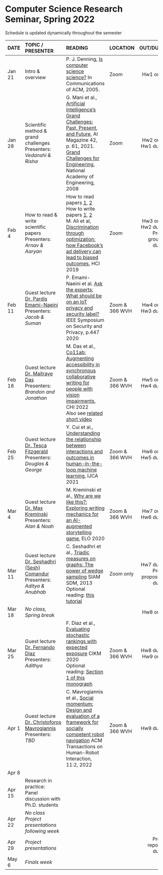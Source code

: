 <h1> Computer Science Research Seminar, Spring 2022 </h1>
Schedule is updated dynamically throughout the semester
</br>

<font size="3">

| DATE        | TOPIC / PRESENTER |READING           |LOCATION |      OUT/DUE |
| ------   |:------------------|:---------------------------------|:------| --------:| 
| Jan 21 | Intro & overview |  P. J. Denning, [Is computer science science?](http://denninginstitute.com/pjd/PUBS/CACMcols/cacmJul07.pdf) In Communications of ACM, 2005.        | Zoom |  Hw1 out |
| Jan 28 |  Scientific method &</br>grand challenges</br>Presenters:</br>*Vedanshi & Risha*              |  G. Mani et al., [Artificial Intelligence’s Grand Challenges: Past, Present, and Future](https://www.andrew.cmu.edu/user/ganeshm/GrandChallengesAIMagazineSpring2021.pdf), AI Magazine 42, p. 61, 2021.</br>[Grand Challenges for Engineering](http://www.engineeringchallenges.org/challenges.aspx), National Academy of Engineering, 2008   | Zoom       |  Hw2 out </br> Hw1 due    |
| Feb 4  |   How to read & write</br>scientific papers  </br>  Presenters:</br>*Arnav & Aaryan*            |  How to read papers [1](https://dl.acm.org/citation.cfm?id=1595493), [2](https://dl.acm.org/citation.cfm?id=1273458)<br>How to write papers [1](https://homes.cs.washington.edu/~mernst/advice/write-technical-paper.html), [2](https://www.nature.com/articles/d41586-019-02918-5)   </br> M. Ali et al, [Discrimination through optimization: how Facebook's ad delivery can lead to biased outcomes](https://dl.acm.org/doi/abs/10.1145/3359301), HCI 2019       |  Zoom  |  Hw3 out </br> Hw2 due</br>Proj group due   |
| Feb 11 | Guest lecture</br>[Dr. Pardis Emami-Naeini](https://homes.cs.washington.edu/~pemamina/)  </br>Presenters:</br>*Jacob  & Suman *               | P. Emami-Naeini et al. [Ask the experts: What should be on an IoT privacy and security label?](Oakland20_PardisEmamiNaeini.pdf) IEEE Symposium on Security and Privacy, p.447 2020           |  Zoom & </br>366 WVH   |  Hw4 out</br>   Hw3 due         |
| Feb 18 | Guest lecture</br> [Dr. Maitraye Das](https://maitraye.github.io/)  </br>Presenters:</br>*Brandon and Jonathan*   |   M. Das et al., [Co11ab: Augmenting accessibility in synchronous collaborative writing for people with vision impairments](https://maitraye.github.io/files/papers/BVI_CW_CHI22.pdf),   CHI 2022</br> Also see [related short video](https://www.youtube.com/watch?v=dEbl5jvLKGQ)      |  Zoom & </br>366 WVH  |   Hw5 out</br>   Hw4 due       |
| Feb 25 | Guest lecture</br> [Dr. Tesca Fitzgerald](https://www.tescafitzgerald.com/) </br>Presenters:</br>*Douglas & George* |  Y. Cui et al., [Understanding the relationship between interactions and outcomes in human-in-the-loop machine learning](https://www.ijcai.org/proceedings/2021/599),   IJCA 2021  |  Zoom & </br>366 WVH | Hw6 out</br>   Hw5 due |
| Mar 4  | Guest lecture</br> [Dr. Max Kreminski](https://mkremins.github.io/)</br>Presenters:</br>*Alan & Noah* |         M. Kreminski et al., [Why are we like this?: Exploring writing mechanics for an AI-augmented storytelling game](https://mkremins.github.io/publications/WAWLT_ELO2020.pdf), ELO 2020  |  Zoom & </br>366 WVH | Hw7 out</br>   Hw6 due |
| Mar 11 | Guest lecture</br> [Dr. Seshadhri (Sesh) Comandur](https://users.soe.ucsc.edu/~sesh/)</br>Presenters:</br>*Aditya & Anubhab* |C. Seshadhri et al., [Triadic measures on graphs: The power of wedge sampling](https://epubs.siam.org/doi/10.1137/1.9781611972832.2) SIAM SDM, 2013</br>Optional reading: [this tutorial](https://users.soe.ucsc.edu/~sesh/subgraph_counting/www19-subgraph-counting-tutorial-part1.pdf) | Zoom only           | Hw7 due</br>Proj proposal due |  
| Mar 18 | *No class, Spring break* |    |            |  Hw8 out        |
| Mar 25 |  Guest lecture</br> [Dr. Fernando Diaz](https://841.io/) </br>Presenters: *Adithya* |  F. Diaz et al., [Evaluating stochastic rankings with expected exposure](https://dl.acm.org/doi/10.1145/3340531.3411962) CIKM  2020</br>Optional reading: [Section 1 of this monograph](https://arxiv.org/abs/2105.05779) |  Zoom & </br>366 WVH  | Hw8 due</br>Hw9 out         |
| Apr 1  |  Guest lecture</br> [Dr. Christoforos</br> Mavrogiannis](https://chrismavrogiannis.com/)  </br>Presenters: *TBD* | C. Mavrogiannis et al., [Social momentum: Design and evaluation of a framework for socially competent robot navigation](https://dl.acm.org/doi/10.1145/3495244) ACM Transactions on Human-Robot Interaction, 11:2, 2022 |  Zoom & </br>366 WVH  |  Hw9 due        |
| Apr 8  |  |            |            |          |
| Apr 15 | Research in practice:</br> Panel discussion with Ph.D. students |    |            |          |
| Apr 22 | *No class</br>Project presentations following week*  |    |            |          |
| Apr 29 | *Project presentations*  |            |            | Proj report due           |
| May 6  | *Finals week*    |            |            |          | 
</font>







